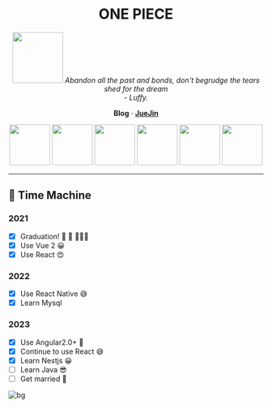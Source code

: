 
<h1 align="center">ONE PIECE</h1>

<p align="center">
  <img src="https://cdn.jsdelivr.net/gh/rick-chou/rick-assets/png/28.png" alt="" width="100px" />
  <i>Abandon all the past and bonds, don't begrudge the tears shed for the dream 
    <br /> - Luffy.</i>
  <br />
</p>

<p align="center">
  <Link to="/react-awesome/rick/blog/"><strong>Blog</strong></Link>
  ·
  <a href="https://juejin.cn/user/1574156383563496"><strong>JueJin</strong></a>
</p>

<p align="center" className="flex justify-center item-center">
  <img src="https://cdn.jsdelivr.net/gh/rick-chou/rick-assets/webp/js.webp" width="80" />
  <img src="https://cdn.jsdelivr.net/gh/rick-chou/rick-assets/webp/react.webp" width="80" />
  <img src="https://cdn.jsdelivr.net/gh/rick-chou/rick-assets/webp/vue.webp" width="80" />
  <img src="https://cdn.jsdelivr.net/gh/rick-chou/rick-assets/webp/python.webp" width="80" />
  <img src="https://cdn.jsdelivr.net/gh/rick-chou/rick-assets/webp/github.webp" width="80" />
  <img src="https://cdn.jsdelivr.net/gh/rick-chou/rick-assets/webp/vscode.webp" width="80" />
</p>

<hr />

## 🌈 Time Machine

### 2021

- [x] Graduation! 🥂 🧱 👷🏿‍♂️
- [x] Use Vue 2 😀
- [x] Use React 😍

### 2022

- [x] Use React Native 😅
- [x] Learn Mysql

### 2023

- [x] Use Angular2.0+ 🤔
- [x] Continue to use React 😅
- [x] Learn Nestjs 😀
- [ ] Learn Java 😎
- [ ] Get married 🥰

![bg](https://cdn.jsdelivr.net/gh/rick-chou/rick-assets/jpg/43.jpg)
